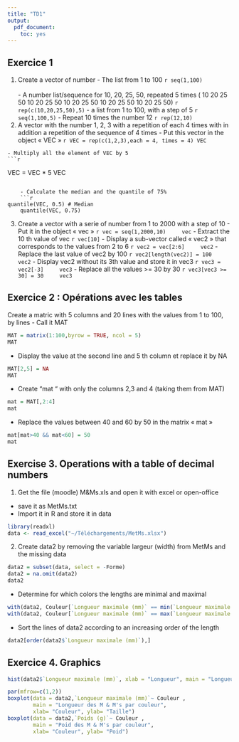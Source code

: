 ```yaml
---
title: "TD1"
output: 
  pdf_document: 
    toc: yes
---
```

## Exercice 1
  1. Create a vector of number
    - The list from 1 to 100 
    ```r
seq(1,100)
```
<br><br>
    - A number list/sequence for 10, 20, 25, 50, repeated 5 times ( 10 20 25 50 10 20 25 50 10 20 25 50 10 20 25 50 10 20 25 50)
    ```r
rep(c(10,20,25,50),5)
```
    - a list from 1 to 100, with a step of 5
    ```r
seq(1,100,5)
```
    - Repeat 10 times the number 12
    ```r
rep(12,10)
```
  2. A vector with the number 1, 2, 3 with a repetition of each 4 times with in addition a repetition of the sequence of 4 times
    - Put this vector in the object « VEC »
    ```r
VEC = rep(c(1,2,3),each = 4, times = 4)
VEC
```
    
    - Multiply all the element of VEC by 5
    ```r
VEC = VEC * 5
VEC
```

    - Calculate the median and the quantile of 75%
    ```r
quantile(VEC, 0.5) # Median
    quantile(VEC, 0.75)
```

  3. Create a vector with a serie of number from 1 to 2000 with a step of 10
    - Put it in the object « vec »
    ```r
vec = seq(1,2000,10)
    vec
```
    - Extract the 10 th value of vec
    ```r
vec[10]
```
    - Display a sub-vector called « vec2 » that corresponds to the values from 2 to 6
    ```r
vec2 = vec[2:6]
    vec2
```
    - Replace the last value of vec2 by 100
    ```r
vec2[length(vec2)] = 100
    vec2
```
    - Display vec2 without its 3th value and store it in vec3
    ```r
vec3 = vec2[-3]
    vec3
```
    - Replace all the values >= 30 by 30
    ```r
vec3[vec3 >= 30] = 30
    vec3
```


## Exercice 2 : Opérations avec les tables
Create a matric with 5 columns and 20 lines with the values from 1 to 100, by lines
  - Call it MAT
```r
MAT = matrix(1:100,byrow = TRUE, ncol = 5)
MAT
```
  
  - Display the value at the second line and 5 th column et replace it by NA
```r
MAT[2,5] = NA
MAT
```
  - Create “mat “ with only the columns 2,3 and 4 (taking them from MAT)
```r
mat = MAT[,2:4]
mat
```
  - Replace the values between 40 and 60 by 50 in the matrix « mat »
```r
mat[mat>40 && mat<60] = 50
mat
```
  
## Exercise 3. Operations with a table of decimal numbers
1. Get the file (moodle) M&Ms.xls and open it with excel or open-office
  - save it as MetMs.txt
  - Import it in R and store it in data
```r
library(readxl)
data <- read_excel("~/Téléchargements/MetMs.xlsx")
```

2. Create data2 by removing the variable largeur (width) from MetMs and the missing data
```r
data2 = subset(data, select = -Forme)
data2 = na.omit(data2)
data2
```

  - Determine for which colors the lengths are minimal and maximal
```r
with(data2, Couleur[`Longueur maximale (mm)` == min(`Longueur maximale (mm)`)])
with(data2, Couleur[`Longueur maximale (mm)` == max(`Longueur maximale (mm)`)])
```
  
  - Sort the lines of data2 according to an increasing order of the length
```r
data2[order(data2$`Longueur maximale (mm)`),]
```
## Exercice 4. Graphics
```r
hist(data2$`Longueur maximale (mm)`, xlab = "Longueur", main = "Longueur des M & M's")
```

```r
par(mfrow=c(1,2))
boxplot(data = data2,`Longueur maximale (mm)`~ Couleur , 
        main = "Longueur des M & M's par couleur",
        xlab= "Couleur", ylab= "Taille")
boxplot(data = data2,`Poids (g)`~ Couleur , 
        main = "Poid des M & M's par couleur", 
        xlab= "Couleur", ylab= "Poid")
```

